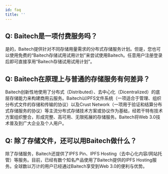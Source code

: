 ```yaml
---
id: faq
title: ''
---
```


## Q: Baitech是一项付费服务吗？

是的，Baitech提供针对不同存储用量需求的分布式存储服务计划。但是，您也可以使用免费的“Baitech存储试用试用计划”来尝试使用Baitech。任意用户注册登录后即可直接享用“Baitech存储试用试用计划”。

## Q: Baitech在原理上与普通的存储服务有何差异？

Baitech创新性地使用了分布式（Distributed）、去中心化（Dicentralized）的底层存储能力来构建商用云服务。Baitech以IPFS文件系统（一项适合于管理、组织分布式文件的存储和传输的协议）以及Crust Network（一项用于验证和结算分布式存储服务的协议）等主流分布式存储技术方案或协议作为基础，经若干特有技术方案组织整合，形成完整、高可用、无限拓展的存储服务。Baitech将Web 3.0技术普及到广大企业及个人用户。

## Q: 除了存储文件，还可以用Baitech做什么？

除了存储服务，Baitech还提供了IPFS Pin、IPFS Hosting（去中心化内容/网站托管）等服务。目前，已经有数个知名产品使用了Baitech提供的IPFS Hosting服务。全球数以万计的用户已经通过Baitech享受到Web 3.0的便利与优势。

